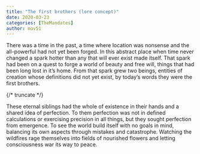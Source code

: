 ```yaml
---
title: "The first brothers (lore concept)"
date: 2020-03-23
categories: [TheMandates]
author: mov51
---
```


There was a time in the past, a time where location was nonsense and the all-powerful had not yet been forged. In this abstract place when time never changed a spark hotter than any that will ever exist made itself. That spark had been on a quest to forge a world of beauty and free will, things that had been long lost in it’s home. From that spark grew two beings, entities of creation whose definitions did not yet exist, by today’s words they were the first brothers.

{/* truncate */}

These eternal siblings had the whole of existence in their hands and a shared idea of perfection. To them perfection was not in defined calculations or exercising precision in all things, but they sought perfection from emergence. To see the world build itself with no goals in mind, balancing its own aspects through mistakes and catastrophe. Watching the wildfires rage themselves into fields of nourished flowers and letting consciousness war its way to peace.
